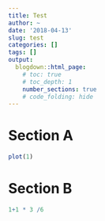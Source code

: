 ```yaml
---
title: Test
author: ~
date: '2018-04-13'
slug: test
categories: []
tags: []
output:
  blogdown::html_page:
    # toc: true
    # toc_depth: 1
    number_sections: true
    # code_folding: hide
---
```


# Section A

```r
plot(1)
```

# Section B

```r
1+1 * 3 /6
```

